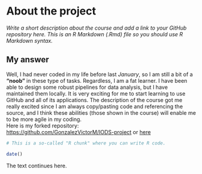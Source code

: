 
# About the project

*Write a short description about the course and add a link to your GitHub repository here. This is an R Markdown (.Rmd) file so you should use R Markdown syntax.*

## My answer

Well, I had never coded in my life before last *January*, so I am still a bit of a **"noob"** in these type of tasks. Regardless, I am a fat learner. I have been able to design some robust pipelines for data analysis, but I have maintained them locally. It is very exciting for me to start learning to use GitHub and all of its applications. The description of the course got me really excited since I am always copy/pasting code and referencing the source, and I think these abilities (those shown in the course) will enable me to be more agile in my coding.  
Here is my forked repository:  
<https://github.com/GonzalezVictorM/IODS-project>
or [here](https://github.com/GonzalezVictorM/IODS-project)

```r
# This is a so-called "R chunk" where you can write R code.

date()

```
The text continues here.

